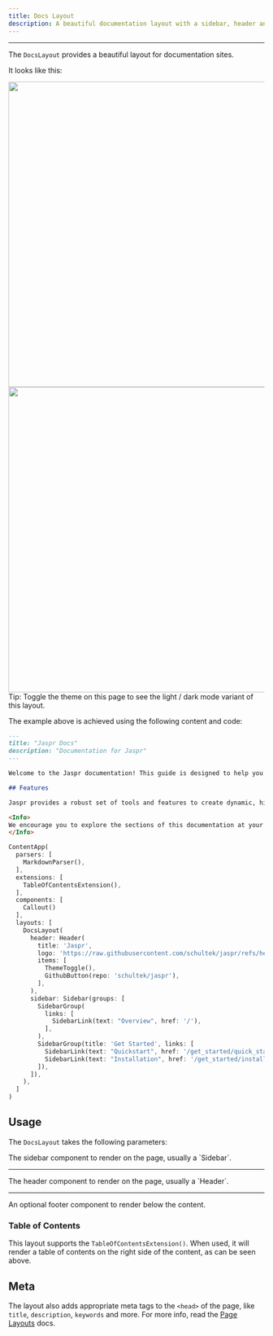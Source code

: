 ```yaml
---
title: Docs Layout
description: A beautiful documentation layout with a sidebar, header and table of contents.
---
```


---

The `DocsLayout` provides a beautiful layout for documentation sites.

It looks like this:

<Image src="/content/assets/docs_dark.png" zoom theme="light" width="600" caption="Docs Layout (Dark Theme)" />
<Image src="/content/assets/docs_light.png" zoom theme="dark" width="600" caption="Docs Layout (Light Theme)" />

<Info>
Tip: Toggle the theme on this page to see the light / dark mode variant of this layout.
</Info>

The example above is achieved using the following content and code:

```markdown title="content/index.md"
---
title: "Jaspr Docs"
description: "Documentation for Jaspr"
---

Welcome to the Jaspr documentation! This guide is designed to help you understand and effectively use Jaspr, a powerful framework for building modern web applications. [...]

## Features

Jaspr provides a robust set of tools and features to create dynamic, high-performance web applications. With its intuitive design and developer-friendly approach, Jaspr simplifies the process of building scalable and maintainable projects. [...]

<Info>
We encourage you to explore the sections of this documentation at your own pace. [...]
</Info>
````

```dart title="lib/main.dart"
ContentApp(
  parsers: [
    MarkdownParser(),
  ],
  extensions: [
    TableOfContentsExtension(),
  ],
  components: [
    Callout()
  ],
  layouts: [
    DocsLayout(
      header: Header(
        title: 'Jaspr',
        logo: 'https://raw.githubusercontent.com/schultek/jaspr/refs/heads/main/assets/logo.png',
        items: [
          ThemeToggle(),
          GithubButton(repo: 'schultek/jaspr'),
        ],
      ),
      sidebar: Sidebar(groups: [
        SidebarGroup(
          links: [
            SidebarLink(text: "Overview", href: '/'),
          ],
        ),
        SidebarGroup(title: 'Get Started', links: [
          SidebarLink(text: "Quickstart", href: '/get_started/quick_start'),
          SidebarLink(text: "Installation", href: '/get_started/installation'),
        ]),
      ]),
    ),
  ]
)
```

## Usage

The `DocsLayout` takes the following parameters:

<Card>
  <Property name="sidebar" type="Component?">
    The sidebar component to render on the page, usually a `Sidebar`.
  </Property>

  ---

  <Property name="header" type="Component?">
    The header component to render on the page, usually a `Header`.
  </Property>

  ---

  <Property name="footer" type="Component?">
    An optional footer component to render below the content.
  </Property>
</Card>

### Table of Contents

This layout supports the `TableOfContentsExtension()`. When used, it will render a table of contents on the right side of the content, as can be seen above.

## Meta

The layout also adds appropriate meta tags to the `<head>` of the page, like `title`, `description`, `keywords` and more. For more info, read the [Page Layouts](/content/concepts/page_layouts) docs.